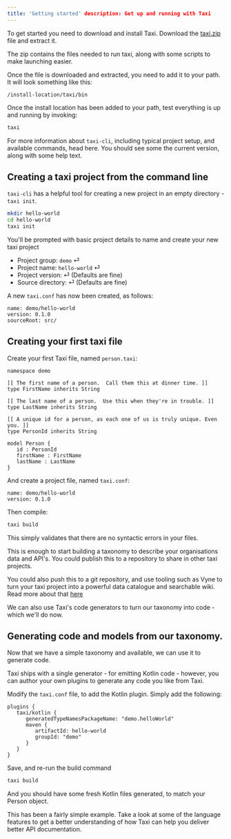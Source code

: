 ```yaml
---
title: 'Getting started' description: Get up and running with Taxi
---
```



To get started you need to download and install Taxi. Download
the [taxi.zip](https://gitlab.com/taxi-lang/taxi-lang/-/jobs/artifacts/master/raw/taxi-cli/target/taxi.zip?job=publish-release)
file and extract it.

The zip contains the files needed to run taxi, along with some scripts to make launching easier.

Once the file is downloaded and extracted, you need to add it to your path. It will look something like this:

```text
/install-location/taxi/bin
```

Once the install location has been added to your path, test everything is up and running by invoking:

```bash
taxi
```

For more information about `taxi-cli`, including typical project setup, and available commands, head <Link to="/taxi-cli/intro/">here.</Link>
You should see some the current version, along with some help text.


## Creating a taxi project from the command line

`taxi-cli` has a helpful tool for creating a new project in an empty directory - `taxi init`.

```bash
mkdir hello-world
cd hello-world
taxi init
```

You'll be prompted with basic project details to name and create your new taxi project

* Project group: `demo` ⏎
* Project name: `hello-world` ⏎
* Project version: ⏎  (Defaults are fine)
* Source directory:  ⏎ (Defaults are fine)

A new `taxi.conf` has now been created, as follows:

```text
name: demo/hello-world
version: 0.1.0
sourceRoot: src/
```

## Creating your first taxi file

Create your first Taxi file, named `person.taxi`:

```text
namespace demo

[[ The first name of a person.  Call them this at dinner time. ]]
type FirstName inherits String

[[ The last name of a person.  Use this when they're in trouble. ]]
type LastName inherits String

[[ A unique id for a person, as each one of us is truly unique. Even you. ]]
type PersonId inherits String

model Person {
   id : PersonId
   firstName : FirstName
   lastName : LastName
}
```

And create a project file, named `taxi.conf`:

```text
name: demo/hello-world
version: 0.1.0
```

Then compile:

```bash
taxi build
```

This simply validates that there are no syntactic errors in your files.

This is enough to start building a taxonomy to describe your organisations data and API's. You could <Link to="/devtools/distributing-taxi-projects/">publish</Link> this to a repository to share in other
taxi projects.

You could also push this to a git repository, and use tooling such as Vyne to turn your taxi project into a powerful data catalogue and searchable wiki.  Read more about that [here](https://docs.vyne.co/developers-guide/setting-up-vyne-locally#building-a-standalone-taxonomy)

We can also use Taxi's code generators to turn our taxonomy into code - which we'll do now.

## Generating code and models from our taxonomy.

Now that we have a simple taxonomy and available, we can use it to generate code.

Taxi ships with a single generator - for emitting Kotlin code - however, you can author your own plugins to generate any
code you like from Taxi.

Modify the `taxi.conf` file, to add the Kotlin plugin. Simply add the following:

```hocon
plugins {
   taxi/kotlin {
      generatedTypeNamesPackageName: "demo.helloWorld"
      maven {
         artifactId: hello-world
         groupId: "demo"
      }
   }
}
```

Save, and re-run the build command

```bash
taxi build
```

And you should have some fresh Kotlin files generated, to match your Person object.

This has been a fairly simple example. Take a look at some of the language features to get a better understanding of how
Taxi can help you deliver better API documentation.
